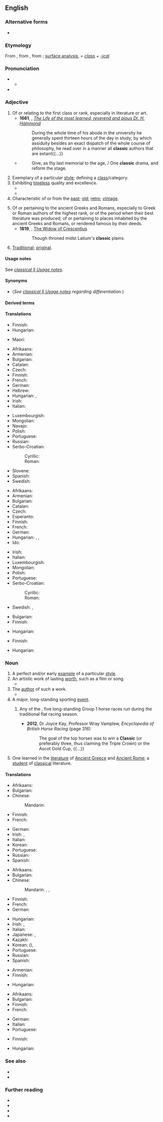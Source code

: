 {{also|clàssic}}
==English==
{{rfm|en|section=classic, classical}}

===Alternative forms===
* {{alter|en|classick||obsolete}}

===Etymology===
From {{bor|en|fr|classique|}}, from {{der|en|la|classicus|t=relating to the classes of Roman citizenry, especially the highest}}, from {{m|la|classis}}; [[surface analysis]], {{suffix|en|class|ic}} = ''[[class#English|class]]'' + ''[[-ical#English|-ical]]'' <!--See also ''[[classical#Etymology|classical § Etymology]]''-->

===Pronunciation===
* {{IPA|en|/ˈklæ.sɪk/}}
** {{audio|en|LL-Q1860 (eng)-Vealhurl-classic.wav|Audio (UK)}}
* {{rhymes|en|æsɪk}}

===Adjective===
{{en-adj}}

# Of or relating to the first class or rank, especially in literature or art.
#* '''1661''', {{w|John Fell (bishop)|John Fell}}, ''[http://archive.org/stream/a615775104worduoft/a615775104worduoft_djvu.txt The Life of the most learned, reverend and pious Dr. H. Hammond]''
#*: During the whole time of his abode in the university he generally spent thirteen hours of the day in study; by which assiduity besides an exact dispatch of the whole course of philosophy, he read over in a manner all '''classic''' authors that are extant{{...}}
#* {{RQ:Byron English Bards, and Scotch Reviewers}}
#*: Give, as thy last memorial to the age, / One '''classic''' drama, and reform the stage.
# Exemplary of a particular [[style]]; defining a [[class]]/category.
# Exhibiting [[timeless]] quality and excellence.
#* {{RQ:Allingham China Governess|Eye Witness|249|The story struck the depressingly familiar note with which true stories ring in the tried ears of experienced policemen. No one queried it. It was in the '''classic''' pattern of human weakness, mean and embarrassing and sad.}}
#* {{quote-journal|en|date=2013-01-01|author=Paul Bartel, Ashli Moore|volume=101| issue=1| page=47&ndash;48| magazine={{w|American Scientist}}| title=[http://www.americanscientist.org/issues/issues/feature/2013/1/avian-migration-the-ultimate-red-eye-flight Avian Migration: The Ultimate Red-Eye Flight]| passage=Many of these '''classic''' methods are still used, with some modern improvements. For example, with the aid of special microphones and automated sound detection software, ornithologists recently reported [&hellip;] that pine siskins (''Spinus pinus'') undergo an irregular, nomadic type of nocturnal migration.}}
# Characteristic of or from the [[past]]; [[old]]; [[retro]]; [[vintage]].
#: {{ux|en|watching '''classic''' movies as a hobby}}
# Of or pertaining to the ancient Greeks and Romans, especially to Greek or Roman authors of the highest rank, or of the period when their best literature was produced; of or pertaining to places inhabited by the ancient Greeks and Romans, or rendered famous by their deeds.
#* '''1819''', {{w|Felicia Hemans}}, [[s:Tales and Historic Scenes/The Widow of Crescentius|The Widow of Crescentius]]
#*: Though throned midst Latium's '''classic''' plains.
# {{lb|en|euphemistic}} [[traditional|Traditional]]; [[original]].
#: {{ux|en|Users who dislike the new visual layout can return to '''classic''' mode.}}

====Usage notes====
See ''[[classical#Usage notes|classical § Usage notes]]''.

====Synonyms====
* {{l|en|classical}} (''See [[classical#Usage notes|classical § Usage notes]] regarding differentiation.'')

====Derived terms====
{{col3|en
|classic example
|classic female blues
|classic rock
|classic skiing
|fall classic
}}

====Translations====
{{trans-top|of or relating to the first class or rank}}
* Finnish: {{t+|fi|klassinen}}
* Hungarian: {{t+|hu|elsőrangú}}
{{trans-mid}}
* Maori: {{t|mi|tauhira}}
{{trans-bottom}}

{{trans-top|exemplary of a particular style}}
* Afrikaans: {{t+|af|klassiek}}
* Armenian: {{t+|hy|դասական}}
* Bulgarian: {{t+|bg|класически}}
* Catalan: {{t+|ca|clàssic}}
* Czech: {{t+|cs|klasický|m}}
* Finnish: {{t+|fi|klassinen}}
* French: {{t+|fr|classique|m|f}}
* German: {{t+|de|klassisch}}
* Hebrew: {{t|he|קלאסי|m|tr=klasi}}
* Hungarian: {{t+|hu|tipikus}}, {{t+|hu|jellegzetes}}
* Irish: {{t|ga|clasaiceach}}
* Italian: {{t+|it|classico}}
{{trans-mid}}
* Luxembourgish: {{t|lb|klassesch}}
* Mongolian: {{t-needed|mn}}
* Navajo: {{t|nv|wódáanii}}
* Polish: {{t+|pl|klasyczny|m}}
* Portuguese: {{t+|pt|clássico}}
* Russian: {{t+|ru|класси́ческий}}
* Serbo-Croatian:
*: Cyrillic: {{t|sh|кла̀сичан}}
*: Roman: {{t+|sh|klàsičan}}
* Slovene: {{t+|sl|klasičen}}
* Spanish: {{t+|es|clásico}}
* Swedish: {{t+|sv|klassisk}}
{{trans-bottom}}

{{trans-top|exhibiting timeless quality}}
* Afrikaans: {{t+|af|klassiek}}
* Armenian: {{t+|hy|դասական}}
* Bulgarian: {{t+|bg|класически}}
* Catalan: {{t+|ca|clàssic}}
* Czech: {{t+|cs|klasický|m}}
* Esperanto: {{t|eo|klasika}}
* Finnish: {{t+|fi|klassinen}}
* French: {{t+|fr|classique|m|f}}
* German: {{t+|de|klassisch}}
* Hungarian: {{t+|hu|örök}}, {{t|hu|örök érvényű}}, {{t+|hu|időtlen}}
* Ido: {{t+|io|klasika}}
{{trans-mid}}
* Irish: {{t|ga|clasaiceach}}
* Italian: {{t+|it|classico}}
* Luxembourgish: {{t|lb|klassesch}}
* Mongolian: {{t-needed|mn}}
* Polish: {{t+|pl|klasyczny|m}}
* Portuguese: {{t+|pt|clássico}}
* Serbo-Croatian:
*: Cyrillic: {{t|sh|кла̀сичан}}
*: Roman: {{t+|sh|klàsičan}}
* Swedish: {{t+|sv|tidlös}}, {{t+|sv|klassisk}}
{{trans-bottom}}

{{trans-top|of or pertaining to the ancient Greeks and Romans}}
* Bulgarian: {{t+|bg|класически}}
* Finnish: {{t+|fi|antiikin}} {{qualifier|genitive of noun "[[antiikki]]"}}
{{trans-mid}}
* Hungarian: {{t+|hu|antik}}
{{trans-bottom}}

{{trans-top|traditional, original}}
* Finnish: {{t+|fi|perinteinen}}
{{trans-mid}}
* Hungarian: {{t+|hu|hagyományos}}
{{trans-bottom}}

===Noun===
{{en-noun}}

# A perfect and/or early [[example]] of a particular [[style]].
# An artistic work of lasting [[worth]], such as a film or song.
#* {{quote-text|en|title=Rush Hour 2|publisher=New Line Cinema|author=Jeff Nathanson|year=2001|passage=JAMES CARTER: The man's destroying a '''classic'''!|url=https://www.youtube.com/watch?v=OfORiypbhkg}}
# The [[author]] of such a work.
#* {{RQ:Macaulay Goldsmith|page=366|passage=It was the first work to which he had put his name; and it at once raised him to the rank of a legitimate English '''classic'''.}}
# A major, long-standing sporting [[event]].
## {{lb|en|horse racing}} Any of the {{w|British Classic Races}}, five long-standing Group 1 horse races run during the traditional flat racing season.
##* '''2012''', Dr Joyce Kay, ‎Professor Wray Vamplew, ''Encyclopedia of British Horse Racing'' (page 316)
##*: The goal of the top horses was to win a '''Classic''' (or preferably three, thus claiming the Triple Crown) or the Ascot Gold Cup, {{...}}
# {{lb|en|dated}} One learned in the [[literature]] of [[Ancient Greece]] and [[Ancient Rome]]; a [[student]] of [[classical]] literature.

====Translations====
{{trans-top|example}}
* Afrikaans: {{t+|af|klassieke}}
* Bulgarian: {{t+|bg|образе́ц|m}}
* Chinese:
*: Mandarin: {{t+|cmn|典型|tr=diǎnxíng}}
* Finnish: {{t+|fi|klassikko}}
* French: {{t+|fr|classique|m}}
{{trans-mid}}
* German: {{t+|de|Klassiker|m}}
* Irish: {{t|ga|clasaic|f}}, {{t|ga|clasaiceach|m}}
* Italian: {{t+|it|classico|m}}
* Korean: {{t+|ko|전형}}
* Portuguese: {{t+|pt|clássico|m}}
* Russian: {{t+|ru|образе́ц|m}}
* Spanish: {{t+|es|clásico|m}}
{{trans-bottom}}

{{trans-top|lasting work}}
* Afrikaans: {{t+|af|klassieke}}
* Bulgarian: {{t+|bg|кла́сика|f}}
* Chinese:
*: Mandarin: {{t+|cmn|經典}}, {{t+|cmn|经典|tr=jīngdiǎn}}, {{t+|cmn|名著|tr=míngzhù}}
* Finnish: {{t+|fi|klassikko}}
* French: {{t+|fr|classique|m}}
* German: {{t+|de|Klassiker|m}}
{{trans-mid}}
* Hungarian: {{t+|hu|klasszikus}}
* Irish: {{t|ga|clasaic|f}}, {{t|ga|clasaiceach|m}}
* Italian: {{t+|it|classico|m}}
* Japanese: {{t|ja|クラシック|tr=kurashikku}}, {{t+|ja|古典|tr=こてん, koten}}
* Kazakh: {{t|kk|классика}}
* Korean: {{t+|ko|고전}} ({{t+|ko|古典}}), {{t+|ko|클래식}}
* Portuguese: {{t+|pt|clássico|m}}
* Russian: {{t+|ru|кла́ссика|f}}
* Spanish: {{t+|es|clásico}}
{{trans-bottom}}

{{trans-top|author}}
* Armenian: {{t+|hy|դասական}}
* Finnish: {{t+|fi|klassikko}}
{{trans-mid}}
* Hungarian: {{t+|hu|klasszikus}}
{{trans-bottom}}

{{trans-top|sports event}}
* Afrikaans: {{t+|af|klassieke}}
* Bulgarian: {{t+|bg|класика|f}}
* Finnish: {{t+|fi|klassikko}}
* French: {{t+|fr|classique|m}}
{{trans-mid}}
* German: {{t+|de|Klassiker|m}}
* Italian: {{t+|it|classico|m}}
* Portuguese: {{t+|pt|clássico|m}}
{{trans-bottom}}

{{trans-top|learned one}}
* Finnish: {{t|fi|klassisti}}
{{trans-mid}}
* Hungarian: {{t|hu|klasszika-filológus}}
{{trans-bottom}}

===See also===
* {{l|en|classical}}
* {{l|en|classics}}

===Further reading===
* {{R:Webster 1913}}
* {{R:Century 1911}}
* {{R:OneLook}}
* {{R:GNV|classical, classic}}
